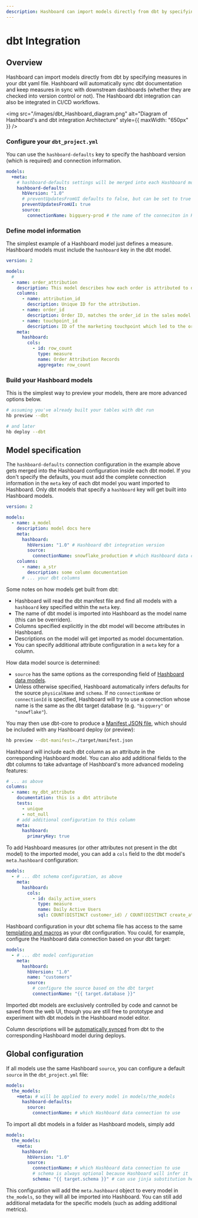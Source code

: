 ```yaml
---
description: Hashboard can import models directly from dbt by specifying measures in your dbt yaml file.
---
```



# dbt Integration

## Overview

Hashboard can import models directly from dbt by specifying measures in your dbt yaml file. Hashboard will automatically sync dbt documentation and keep measures in sync with downstream dashboards (whether they are checked into version control or not). The Hashboard dbt integration can also be integrated in CI/CD workflows.

<img
  src="/images/dbt_Hashboard_diagram.png"
  alt="Diagram of Hashboard's and dbt integration Architecture"
  style={{ maxWidth: "650px" }}
/>

<Steps>

### Configure your `dbt_project.yml`

You can use the `hashboard-defaults` key to specify the hashboard version (which is required) and connection information.

```yaml filename="dbt_project.yml" copy
models:
  +meta:
    # hashboard-defaults settings will be merged into each Hashboard model
    hashboard-defaults:
      hbVersion: "1.0"
      # preventUpdatesFromUI defaults to false, but can be set to true
      preventUpdatesFromUI: true
      source:
        connectionName: bigquery-prod # the name of the conneciton in Hashboard
```

### Define model information

The simplest example of a Hashboard model just defines a measure. Hashboard models must include the `hashboard` key in the dbt model.

```yaml filename="models/schema.yml" copy
version: 2

models:
  #
  - name: order_attribution
    description: This model describes how each order is attributed to different marketing touchpoints.
    columns:
      - name: attribution_id
        description: Unique ID for the attribution.
      - name: order_id
        description: Order ID, matches the order_id in the sales model.
      - name: touchpoint_id
        description: ID of the marketing touchpoint which led to the order.
    meta:
      hashboard:
        cols:
          - id: row_count
            type: measure
            name: Order Attribution Records
            aggregate: row_count
```

### Build your Hashboard models

This is the simplest way to preview your models, there are more advanced options below.

```bash copy
# assuming you've already built your tables with dbt run
hb preview --dbt

# and later
hb deploy --dbt
```

</Steps>

## Model specification

The `hashboard-defaults` connection configuration in the example above gets merged into the Hashboard configuration inside each dbt model. If you don't specify the defaults, you must add the complete connection information in the `meta` key of each dbt model you want imported to Hashboard. Only dbt models that specify a `hashboard` key will get built into Hashboard models.

```yaml filename="schema.yml" copy
version: 2

models:
  - name: a_model
    description: model docs here
    meta:
      hashboard:
        hbVersion: "1.0" # Hashboard dbt integration version
        source:
          connectionName: snowflake_production # which Hashboard data connection to use, can also be specified globally if you use hashboard-defaults
    columns:
      - name: a_str
        description: some column documentation
      # ... your dbt columns
```

Some notes on how models get built from dbt:

- Hashboard will read the dbt manifest file and find all models with a `hashboard` key specified within the `meta` key.
- The name of dbt model is imported into Hashboard as the model name (this can be overriden).
- Columns specified explicitly in the dbt model will become attributes in Hashboard.
- Descriptions on the model will get imported as model documentation.
- You can specify additional attribute configuration in a `meta` key for a column.

How data model source is determined:

- `source` has the same options as the corresponding field of [Hashboard data models](./config-schema/data-models.mdx).
- Unless otherwise specified, Hashboard automatically infers defaults for the source `physicalName` and `schema`. If no `connectionName` or `connectionId` is specified, Hashboard will try to use a connection whose name is the same as the dbt target database (e.g. `"bigquery"` or `"snowflake"`).

You may then use dbt-core to produce a [Manifest JSON file](https://docs.getdbt.com/reference/artifacts/manifest-json), which should be included with any Hashboard deploy (or preview):

```bash copy
hb preview --dbt-manifest=./target/manifest.json
```

Hashboard will include each dbt column as an attribute in the corresponding Hashboard model. You can also add additional fields to the dbt columns to take advantage of Hashboard's more advanced modeling features:

```yaml
# ... as above
columns:
  - name: my_dbt_attribute
    documentation: this is a dbt attribute
    tests:
      - unique
      - not_null
    # add additional configuration to this column
    meta:
      hashboard:
        primaryKey: true
```

To add Hashboard measures (or other attributes not present in the dbt model) to the imported model, you can add a `cols` field to the dbt model's `meta.hashboard` configuration:

```yaml
models:
  - # ... dbt schema configuration, as above
    meta:
      hashboard:
        cols:
          - id: daily_active_users
            type: measure
            name: Daily Active Users
            sql: COUNT(DISTINCT customer_id) / COUNT(DISTINCT create_at)
```

Hashboard configuration in your dbt schema file has access to the same [templating and macros](https://docs.getdbt.com/docs/build/jinja-macros) as your dbt configuration. You could, for example, configure the Hashboard data connection based on your dbt target:

```yaml
models:
  - # ... dbt model configuration
    meta:
      hashboard:
        hbVersion: "1.0"
        name: "customers"
        source:
          # configure the source based on the dbt target
          connectionName: "{{ target.database }}"
```

Imported dbt models are exclusively controlled by code and cannot be saved from the web UI, though you are still free to prototype and experiment with dbt models in the Hashboard model editor.

Column descriptions will be [automatically synced](../data-modeling/description-syncing.mdx) from dbt to the corresponding Hashboard model during deploys.

## Global configuration

If all models use the same Hashboard `source`, you can configure a default `source` in the `dbt_project.yml` file:

```yaml filename="dbt_project.yml"
models:
  the_models:
    +meta: # will be applied to every model in models/the_models
      hashboard-defaults:
        source:
          connectionName: # which Hashboard data connection to use
```

To import all dbt models in a folder as Hashboard models, simply add

```yaml filename="dbt_project.yml"
models:
  the_models:
    +meta:
      hashboard:
        hbVersion: "1.0"
        source:
          connectionName: # which Hashboard data connection to use
          # schema is always optional because Hashboard will infer it
          schema: "{{ target.schema }}" # can use jinja substitution here
```

This configuration will add the `meta.hashboard` object to every model in `the_models`, so they will all be imported into Hashboard. You can still add additional metadata for the specific models (such as adding additional metrics).
